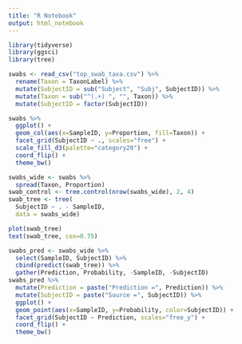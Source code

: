 ```yaml
---
title: "R Notebook"
output: html_notebook
---
```


```r
library(tidyverse)
library(ggsci)
library(tree)
```

```r
swabs <- read_csv("top_swab_taxa.csv") %>%
  rename(Taxon = TaxonLabel) %>%
  mutate(SubjectID = sub("Subject", "Subj", SubjectID)) %>%
  mutate(Taxon = sub("^(.+) ", "", Taxon)) %>%
  mutate(SubjectID = factor(SubjectID))
```

```r
swabs %>%
  ggplot() +
  geom_col(aes(x=SampleID, y=Proportion, fill=Taxon)) +
  facet_grid(SubjectID ~ ., scales="free") +
  scale_fill_d3(palette="category20") +
  coord_flip() +
  theme_bw()
```


```r
swabs_wide <- swabs %>% 
  spread(Taxon, Proportion)
swab_control <- tree.control(nrow(swabs_wide), 2, 4)
swab_tree <- tree(
  SubjectID ~ . - SampleID, 
  data = swabs_wide)
```

```r
plot(swab_tree)
text(swab_tree, cex=0.75)
```
```r
swabs_pred <- swabs_wide %>%
  select(SampleID, SubjectID) %>%
  cbind(predict(swab_tree)) %>%
  gather(Prediction, Probability, -SampleID, -SubjectID)
swabs_pred %>%
  mutate(Prediction = paste("Prediction =", Prediction)) %>%
  mutate(SubjectID = paste("Source =", SubjectID)) %>%
  ggplot() +
  geom_point(aes(x=SampleID, y=Probability, color=SubjectID)) +
  facet_grid(SubjectID ~ Prediction, scales="free_y") +
  coord_flip() +
  theme_bw()
```

